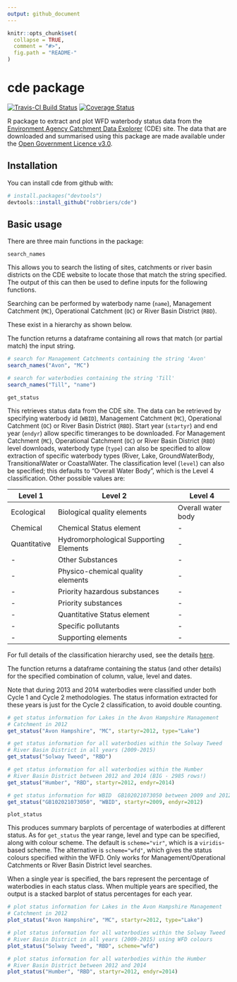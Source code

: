 ```yaml
---
output: github_document
---
```


<!-- README.md is generated from README.Rmd. Please edit that file -->

```r
knitr::opts_chunk$set(
  collapse = TRUE,
  comment = "#>",
  fig.path = "README-"
)
```

# cde package
[![Travis-CI Build Status](https://travis-ci.org/robbriers/cde.svg?branch=dev)](https://travis-ci.org/robbriers/cde) [![Coverage Status](https://coveralls.io/repos/github/robbriers/cde/badge.svg?branch=dev)](https://coveralls.io/github/robbriers/cde?branch=dev)

R package to extract and plot WFD waterbody status data from the [Environment Agency Catchment Data Explorer](http://environment.data.gov.uk/catchment-planning/) (CDE) site. The data that are downloaded and summarised using this package are made available under the [Open Government Licence v3.0](https://www.nationalarchives.gov.uk/doc/open-government-licence/version/3/).

## Installation

You can install cde from github with:

```r
# install.packages("devtools")
devtools::install_github("robbriers/cde")
```

## Basic usage

There are three main functions in the package:

`search_names`

This allows you to search the listing of sites, catchments or river basin districts on the CDE website to locate those that match the string specified. The output of this can then be used to define inputs for the following functions.

Searching can be performed by waterbody name (`name`), Management Catchment (`MC`), Operational Catchment (`OC`) or River Basin District (`RBD`).

These exist in a hierarchy as shown below.

The function returns a dataframe containing all rows that match (or partial match) the input string.

```r
# search for Management Catchments containing the string 'Avon'
search_names("Avon", "MC")

# search for waterbodies containing the string 'Till'
search_names("Till", "name")

```


`get_status`

This retrieves status data from the CDE site. The data can be retrieved by specifying waterbody id (`WBID`), Management Catchment (`MC`), Operational Catchment (`OC`) or River Basin District (`RBD`). Start year (`startyr`) and end year (`endyr`) allow specific timeranges to be downloaded. For Management Catchment (`MC`), Operational Catchment (`OC`) or River Basin District (`RBD`) level downloads, waterbody type (`type`) can also be specified to allow extraction of specific waterbody types (River, Lake, GroundWaterBody, TransitionalWater or CoastalWater. The classification level (`level`) can also be specified; this defaults to "Overall Water Body", which is the Level 4 classification. Other possible values are:

Level 1 | Level 2 | Level 4
--- | --- | ---
Ecological | Biological quality elements | Overall water body
Chemical | Chemical Status element | -
Quantitative | Hydromorphological Supporting Elements | -
 - | Other Substances | -
 - | Physico-chemical quality elements | -
 - | Priority hazardous substances | -
 - | Priority substances | -
 - | Quantitative Status element | - 
 - | Specific pollutants | -
 - | Supporting elements | -

For full details of the classification hierarchy used, see the details [here](https://environment.data.gov.uk/catchment-planning/help#help-classification-hierarchy).

The function returns a dataframe containing the status (and other details) for the specified combination of column, value, level and dates.

Note that during 2013 and 2014 waterbodies were classified under both Cycle 1 and Cycle 2 methodologies. The status information extracted for these years is just for the Cycle 2 classification, to avoid double counting.

```r
# get status information for Lakes in the Avon Hampshire Management 
# Catchment in 2012
get_status("Avon Hampshire", "MC", startyr=2012, type="Lake")

# get status information for all waterbodies within the Solway Tweed
# River Basin District in all years (2009-2015)
get_status("Solway Tweed", "RBD")

# get status information for all waterbodies within the Humber
# River Basin District between 2012 and 2014 (BIG - 2985 rows!)
get_status("Humber", "RBD", startyr=2012, endyr=2014)

# get status information for WBID  GB102021073050 between 2009 and 2012
get_status("GB102021073050", "WBID", startyr=2009, endyr=2012)
```

`plot_status`

This produces summary barplots of percentage of waterbodies at different status. As for `get_status` the year range, level and type can be specified, along with colour scheme. The default is `scheme="vir"`, which is a `viridis`-based scheme. The alternative is `scheme="wfd"`, which gives the status colours specified within the WFD. Only works for Management/Operational Catchments or River Basin District level searches.

When a single year is specified, the bars represent the percentage of waterbodies in each status class. When multiple years are specified, the output is a stacked barplot of status percentages for each year.

```r
# plot status information for Lakes in the Avon Hampshire Management 
# Catchment in 2012
plot_status("Avon Hampshire", "MC", startyr=2012, type="Lake")

# plot status information for all waterbodies within the Solway Tweed
# River Basin District in all years (2009-2015) using WFD colours
plot_status("Solway Tweed", "RBD", scheme="wfd")

# plot status information for all waterbodies within the Humber
# River Basin District between 2012 and 2014
plot_status("Humber", "RBD", startyr=2012, endyr=2014)
```
